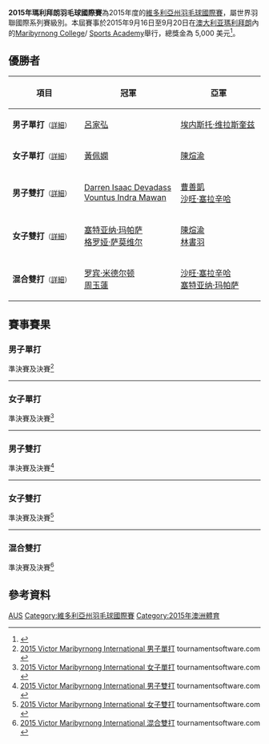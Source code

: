 {{noteTA|G1=Badminton}}
{{infobox badminton event
|name           = 2015年瑪利拜朗羽毛球國際賽
|image          = 
|size           = 
|caption        =
|dates          = 2015年9月16日－9月20日
|number_edition = 
|level          = 4B
|prize_money    = 5,000 美元
|location       = {{AUS}}[[維多利亞州|維多利亞州]][[瑪利拜朗|瑪利拜朗]]
|venue          = [[Maribyrnong_College|Maribyrnong College]]/ [[Sports_Academy|Sports Academy]]
|previous       = 2014年瑪利拜朗羽毛球國際賽 
|next           = 2016年瑪利拜朗羽毛球國際賽
}}
'''2015年瑪利拜朗羽毛球國際賽'''為2015年度的[[維多利亞州羽毛球國際賽|維多利亞州羽毛球國際賽]]，屬世界羽聯國際系列賽級別。本屆賽事於2015年9月16日至9月20日在[[澳大利亚|澳大利亚]][[瑪利拜朗|瑪利拜朗]]內的[[Maribyrnong_College|Maribyrnong College]]/ [[Sports_Academy|Sports Academy]]舉行，總獎金為 5,000 美元<ref>{{cite web|title=Tournament Prospectus -  2015 VICTOR MARIBYRNONG INTERNATIONAL SERIES|url=http://www.bwfbadminton.org/file.aspx?id=641043&dl=1|publisher=BWF|accessdate=2015-09-24|archive-date=2016-03-05|archive-url=https://web.archive.org/web/20160305203346/http://www.bwfbadminton.org/file.aspx?id=641043&dl=1|dead-url=no}}{{en}}</ref>。

== 優勝者 ==
{| class=wikitable style="font-size:small"
!width="200"|項目
!width="250"|冠軍
!width="250"|亞軍
|-
|'''男子單打'''<small>（[[#男子單打|詳細]]）</small>
|{{flagicon|TPE}} [[呂家弘|呂家弘]]
|{{flagicon|ESP}} [[埃内斯托·维拉斯奎兹|埃内斯托·维拉斯奎兹]]
|-
|'''女子單打'''<small>（[[#女子單打|詳細]]）</small>
|{{flagicon|MAS}} [[黃佩嫻|黃佩嫻]]
|{{flagicon|AUS}} [[陳煊渝|陳煊渝]]
|-
|'''男子雙打'''<small>（[[#男子雙打|詳細]]）</small>
|{{flagicon|MAS}} [[Darren_Isaac_Devadass|Darren Isaac Devadass]]<br/>{{flagicon|MAS}} [[Vountus_Indra_Mawan|Vountus Indra Mawan]]
|{{flagicon|AUS}} [[曹善凱|曹善凱]]<br/>{{flagicon|AUS}} [[沙旺·塞拉辛哈|沙旺·塞拉辛哈]]
|-
|'''女子雙打'''<small>（[[#女子雙打|詳細]]）</small>
|{{flagicon|AUS}} [[塞特亚纳·玛帕萨|塞特亚纳·玛帕萨]]<br/>{{flagicon|AUS}} [[格罗娅·萨莫维尔|格罗娅·萨莫维尔]]
|{{flagicon|AUS}} [[陳煊渝|陳煊渝]]<br/>{{flagicon|TPE}} [[林書羽|林書羽]]
|-
|'''混合雙打'''<small>（[[#混合雙打|詳細]]）</small>
|{{flagicon|AUS}} [[罗宾·米德尔顿|罗宾·米德尔顿]]<br/>{{flagicon|AUS}} [[周玉蓮|周玉蓮]]
|{{flagicon|AUS}} [[沙旺·塞拉辛哈|沙旺·塞拉辛哈]]<br/>{{flagicon|AUS}} [[塞特亚纳·玛帕萨|塞特亚纳·玛帕萨]]
|}

== 賽事賽果 ==
=== 男子單打 ===
;準決賽及決賽<ref name="MS">[http://bwf.tournamentsoftware.com/sport/draw.aspx?id=4E8B184B-D0DB-4DAC-9058-C4561BE5EECF&draw=2 2015 Victor Maribyrnong International 男子單打] {{Wayback|url=http://bwf.tournamentsoftware.com/sport/draw.aspx?id=4E8B184B-D0DB-4DAC-9058-C4561BE5EECF&draw=2 |date=20210721082153 }} tournamentsoftware.com {{en}}</ref>
{{4TeamBracket-Tennis3-v2
| team-width=200
| RD1-seed1=
| RD1-team1={{flagicon|TPE}} [[戚又仁|戚又仁]]
| RD1-score1-1=14
| RD1-score1-2=6
| RD1-score1-3=
| RD1-seed2=4
| RD1-team2='''{{flagicon|ESP}} [[埃内斯托·维拉斯奎兹|埃内斯托·维拉斯奎兹]]
| RD1-score2-1='''21
| RD1-score2-2='''21
| RD1-score2-3=

| RD1-seed3=3
| RD1-team3='''{{flagicon|TPE}} [[呂家弘|呂家弘]]
| RD1-score3-1='''21
| RD1-score3-2=''15
| RD1-score3-3=
| RD1-seed4=
| RD1-team4={{nowrap|{{flagicon|INA}} [[Moch._Revindra_Reyhaldi|Moch. Revindra Reyhaldi]] (中途退出)}}
| RD1-score4-1=8
| RD1-score4-2=''5
| RD1-score4-3=

| RD2-seed1=4
| RD2-team1={{flagicon|ESP}} [[埃内斯托·维拉斯奎兹|埃内斯托·维拉斯奎兹]]
| RD2-score1-1=15
| RD2-score1-2=18
| RD2-score1-3=
| RD2-seed2=3
| RD2-team2='''{{flagicon|TPE}} [[呂家弘|呂家弘]]
| RD2-score2-1='''21
| RD2-score2-2='''21
| RD2-score2-3=
}}
----

=== 女子單打 ===
;準決賽及決賽<ref name="WS">[http://bwf.tournamentsoftware.com/sport/draw.aspx?id=4E8B184B-D0DB-4DAC-9058-C4561BE5EECF&draw=3 2015 Victor Maribyrnong International 女子單打] {{Wayback|url=http://bwf.tournamentsoftware.com/sport/draw.aspx?id=4E8B184B-D0DB-4DAC-9058-C4561BE5EECF&draw=3 |date=20210721035309 }} tournamentsoftware.com {{en}}</ref>
{{4TeamBracket-Tennis3-v2
| team-width=200
| RD1-seed1=1
| RD1-team1={{flagicon|AUS}} [[Joy_Lai|Joy Lai]]
| RD1-score1-1='''21
| RD1-score1-2=11
| RD1-score1-3=6
| RD1-seed2=
| RD1-team2='''{{flagicon|MAS}} [[黃佩嫻|黃佩嫻]]
| RD1-score2-1=13
| RD1-score2-2='''21
| RD1-score2-3='''21

| RD1-seed3=
| RD1-team3={{flagicon|AUS}} [[Alice_Wu|Alice Wu]]
| RD1-score3-1=18
| RD1-score3-2='''22
| RD1-score3-3=19
| RD1-seed4=2
| RD1-team4='''{{flagicon|AUS}} [[陳煊渝|陳煊渝]]
| RD1-score4-1='''21
| RD1-score4-2=20
| RD1-score4-3='''21

| RD2-seed1=
| RD2-team1='''{{flagicon|MAS}} [[黃佩嫻|黃佩嫻]]
| RD2-score1-1=20
| RD2-score1-2='''21
| RD2-score1-3='''21
| RD2-seed2=2
| RD2-team2={{flagicon|AUS}} [[陳煊渝|陳煊渝]]
| RD2-score2-1='''22
| RD2-score2-2=19
| RD2-score2-3=14
}}
----

=== 男子雙打 ===
;準決賽及決賽<ref name="MD">[http://bwf.tournamentsoftware.com/sport/draw.aspx?id=4E8B184B-D0DB-4DAC-9058-C4561BE5EECF&draw=4 2015 Victor Maribyrnong International 男子雙打] {{Wayback|url=http://bwf.tournamentsoftware.com/sport/draw.aspx?id=4E8B184B-D0DB-4DAC-9058-C4561BE5EECF&draw=4 |date=20210719185022 }} tournamentsoftware.com {{en}}</ref>
{{4TeamBracket-Tennis3-v2
| team-width=200
| RD1-seed1=1
| RD1-team1='''{{flagicon|AUS}} [[曹善凱|曹善凱]]<br/> {{flagicon|AUS}} [[沙旺·塞拉辛哈|沙旺·塞拉辛哈]]
| RD1-score1-1='''21
| RD1-score1-2='''21
| RD1-score1-3=
| RD1-seed2=4
| RD1-team2={{flagicon|MAS}} [[李仁星|李仁星]]<br/> {{flagicon|MAS}} [[凌文輝|凌文輝]]
| RD1-score2-1=9
| RD1-score2-2=15
| RD1-score2-3=

| RD1-seed3=
| RD1-team3='''{{flagicon|MAS}} [[Darren_Isaac_Devadass|Darren Isaac Devadass]]<br/> {{flagicon|MAS}} [[Vountus_Indra_Mawan|Vountus Indra Mawan]]
| RD1-score3-1='''21
| RD1-score3-2='''21
| RD1-score3-3=
| RD1-seed4=2
| RD1-team4={{flagicon|MAS}} [[Jagdish_Singh|Jagdish Singh]]<br/> {{flagicon|MAS}} [[陳偉龍|陳偉龍]]
| RD1-score4-1=6
| RD1-score4-2=16
| RD1-score4-3=

| RD2-seed1=1
| RD2-team1={{flagicon|AUS}} [[曹善凱|曹善凱]]<br/> {{flagicon|AUS}} [[沙旺·塞拉辛哈|沙旺·塞拉辛哈]]
| RD2-score1-1='''24
| RD2-score1-2=10
| RD2-score1-3=14
| RD2-seed2=
| RD2-team2='''{{flagicon|MAS}} [[Darren_Isaac_Devadass|Darren Isaac Devadass]]<br/> {{flagicon|MAS}} [[Vountus_Indra_Mawan|Vountus Indra Mawan]]
| RD2-score2-1=22
| RD2-score2-2='''21
| RD2-score2-3='''21
}}
----

=== 女子雙打 ===
;準決賽及決賽<ref name="WD">[http://bwf.tournamentsoftware.com/sport/draw.aspx?id=4E8B184B-D0DB-4DAC-9058-C4561BE5EECF&draw=5 2015 Victor Maribyrnong International 女子雙打] {{Wayback|url=http://bwf.tournamentsoftware.com/sport/draw.aspx?id=4E8B184B-D0DB-4DAC-9058-C4561BE5EECF&draw=5 |date=20210721030101 }} tournamentsoftware.com {{en}}</ref>
{{4TeamBracket-Tennis3-v2
| team-width=200
| RD1-seed1=1
| RD1-team1='''{{flagicon|AUS}} [[塞特亚纳·玛帕萨|塞特亚纳·玛帕萨]]<br/> {{flagicon|AUS}} [[格罗娅·萨莫维尔|格罗娅·萨莫维尔]]
| RD1-score1-1='''21
| RD1-score1-2='''21
| RD1-score1-3=
| RD1-seed2=
| RD1-team2={{flagicon|MAS}} [[Khoo_Pei_Shan_Erica|Khoo Pei Shan Erica]]<br/> {{flagicon|MAS}} [[Ti_Wei_Chyi|Ti Wei Chyi]]
| RD1-score2-1=15
| RD1-score2-2=16
| RD1-score2-3=

| RD1-seed3=
| RD1-team3='''{{flagicon|AUS}} [[陳煊渝|陳煊渝]]<br/> {{flagicon|TPE}} [[林書羽|林書羽]]
| RD1-score3-1='''21
| RD1-score3-2='''21
| RD1-score3-3=
| RD1-seed4=2
| RD1-team4={{flagicon|AUS}} [[譚凱勻|譚凱勻]]<br/> {{flagicon|AUS}} [[Alice_Wu|Alice Wu]]
| RD1-score4-1=17
| RD1-score4-2=13
| RD1-score4-3=

| RD2-seed1=1
| RD2-team1='''{{flagicon|AUS}} [[塞特亚纳·玛帕萨|塞特亚纳·玛帕萨]]<br/> {{flagicon|AUS}} [[格罗娅·萨莫维尔|格罗娅·萨莫维尔]]
| RD2-score1-1=20
| RD2-score1-2='''21
| RD2-score1-3='''21
| RD2-seed2=
| RD2-team2={{flagicon|AUS}} [[陳煊渝|陳煊渝]]<br/> {{flagicon|TPE}} [[林書羽|林書羽]]
| RD2-score2-1='''22
| RD2-score2-2=17
| RD2-score2-3=18
}}
----

=== 混合雙打 ===
;準決賽及決賽<ref name="XD">[http://bwf.tournamentsoftware.com/sport/draw.aspx?id=4E8B184B-D0DB-4DAC-9058-C4561BE5EECF&draw=6 2015 Victor Maribyrnong International 混合雙打] {{Wayback|url=http://bwf.tournamentsoftware.com/sport/draw.aspx?id=4E8B184B-D0DB-4DAC-9058-C4561BE5EECF&draw=6 |date=20210719185103 }} tournamentsoftware.com {{en}}</ref>
{{4TeamBracket-Tennis3-v2
| team-width=200
| RD1-seed1=1
| RD1-team1='''{{flagicon|AUS}} [[罗宾·米德尔顿|罗宾·米德尔顿]]<br/> {{flagicon|AUS}} [[周玉蓮|周玉蓮]]
| RD1-score1-1='''21
| RD1-score1-2='''21
| RD1-score1-3=
| RD1-seed2=
| RD1-team2={{flagicon|MAS}} [[陳偉龍|陳偉龍]]<br/> {{flagicon|MAS}} [[Ti_Wei_Chyi|Ti Wei Chyi]]
| RD1-score2-1=16
| RD1-score2-2=17
| RD1-score2-3=

| RD1-seed3=3
| RD1-team3='''{{flagicon|AUS}} [[沙旺·塞拉辛哈|沙旺·塞拉辛哈]]<br/> {{flagicon|AUS}} [[塞特亚纳·玛帕萨|塞特亚纳·玛帕萨]]
| RD1-score3-1='''21
| RD1-score3-2='''21
| RD1-score3-3=
| RD1-seed4=2
| RD1-team4={{flagicon|AUS}} [[曹善凱|曹善凱]]<br/> {{flagicon|AUS}} [[格罗娅·萨莫维尔|格罗娅·萨莫维尔]]
| RD1-score4-1=16
| RD1-score4-2=15
| RD1-score4-3=

| RD2-seed1=1
| RD2-team1='''{{flagicon|AUS}} [[罗宾·米德尔顿|罗宾·米德尔顿]]<br/> {{flagicon|AUS}} [[周玉蓮|周玉蓮]]
| RD2-score1-1=17
| RD2-score1-2='''21
| RD2-score1-3='''21
| RD2-seed2=3
| RD2-team2={{flagicon|AUS}} [[沙旺·塞拉辛哈|沙旺·塞拉辛哈]]<br/> {{flagicon|AUS}} [[塞特亚纳·玛帕萨|塞特亚纳·玛帕萨]]
| RD2-score2-1='''21
| RD2-score2-2=19
| RD2-score2-3=19
}}

== 參考資料 ==
{{Reflist}}

[[Category:2015年世界羽聯國際系列賽|AUS]]
[[Category:維多利亞州羽毛球國際賽|Category:維多利亞州羽毛球國際賽]]
[[Category:2015年澳洲體育|Category:2015年澳洲體育]]